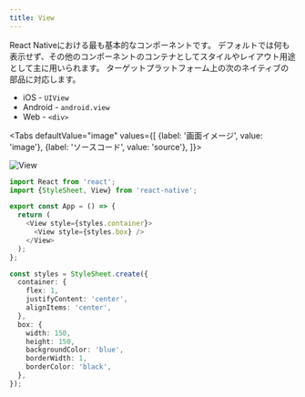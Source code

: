 ```yaml
---
title: View
---
```



React Nativeにおける最も基本的なコンポーネントです。
デフォルトでは何も表示せず、その他のコンポーネントのコンテナとしてスタイルやレイアウト用途として主に用いられます。
ターゲットプラットフォーム上の次のネイティブの部品に対応します。

- iOS - `UIView`
- Android - `android.view`
- Web - `<div>`

<!-- textlint-disable ja-technical-writing/sentence-length,ja-technical-writing/max-comma,ja-spacing/ja-no-space-around-parentheses,jtf-style/3.3.かっこ類と隣接する文字の間のスペースの有無 -->

<Tabs
  defaultValue="image"
  values={[
    {label: '画面イメージ', value: 'image'},
    {label: 'ソースコード', value: 'source'},
  ]}>

<!-- textlint-enable ja-technical-writing/sentence-length,ja-technical-writing/max-comma,ja-spacing/ja-no-space-around-parentheses,jtf-style/3.3.かっこ類と隣接する文字の間のスペースの有無 -->

<TabItem value="image">

![View](view.png)

</TabItem>

<TabItem value="source">

```typescript jsx title="/src/App.tsx"
import React from 'react';
import {StyleSheet, View} from 'react-native';

export const App = () => {
  return (
    <View style={styles.container}>
      <View style={styles.box} />
    </View>
  );
};

const styles = StyleSheet.create({
  container: {
    flex: 1,
    justifyContent: 'center',
    alignItems: 'center',
  },
  box: {
    width: 150,
    height: 150,
    backgroundColor: 'blue',
    borderWidth: 1,
    borderColor: 'black',
  },
});
```

</TabItem>
</Tabs>
